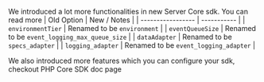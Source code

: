 We introduced a lot more functionalities in new Server Core sdk. You can read more
| Old Option | New / Notes |
| ----------------- | ----------- |
| `environmentTier` | Renamed to be `environment` |
| `eventQueueSize` | Renamed to be `event_logging_max_queue_size` |
| `dataAdapter` | Renamed to be `specs_adapter` |
| `logging_adapter` | Renamed to be `event_logging_adapter` |

We also introduced more features which you can configure your sdk, checkout PHP Core SDK doc page
